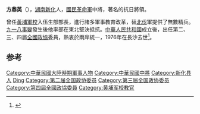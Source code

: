 '''方鼎英'''（{{bd|1888年||1976年|6月1日|catIdx=}}），[[湖南|湖南]][[新化縣|新化]]人，[[國民革命軍|國民革命軍]]中將，著名的抗日將領。

曾任[[黃埔軍校|黃埔軍校]]入伍生部部長，進行諸多軍事教育改革，替[[國民革命軍北伐|北伐]]軍提供了無數精兵。[[九一八事變|九一八事變]]發生後他率部在東北堅決抵抗。[[中華人民共和國|中華人民共和國]]成立後，出任第二、三、四屆[[全國政協|全國政協]]委員，熱衷於兩岸統一，1976年在長沙去世<ref>{{cite news|title=方鼎英与黄埔军校|url=http://www.huangpu.org.cn/rwcq/201312/t20131202_5299725.html|accessdate=2015-01-18|newspaper=黄埔军校同学会|archive-date=2020-07-26|archive-url=https://web.archive.org/web/20200726152714/http://www.huangpu.org.cn/rwcq/201312/t20131202_5299725.html|dead-url=no}}</ref>。

==参考==
{{reflist}}
{{中国军事人物小作品}}
{{DEFAULTSORT:fang dingying}}
[[Category:中華民國大陸時期軍事人物|Category:中華民國大陸時期軍事人物]]
[[Category:中華民國中將|Category:中華民國中將]]
[[Category:新化县人|Category:新化县人]]
[[Category:方姓|Ding]]
[[Category:第二届全国政协委员|Category:第二届全国政协委员]]
[[Category:第三届全国政协委员|Category:第三届全国政协委员]]
[[Category:第四屆全國政協委員|Category:第四屆全國政協委員]]
[[Category:黄埔军校教官|Category:黄埔军校教官]]